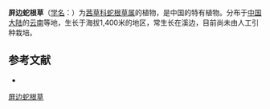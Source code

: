 {{Speciesbox
| name = 屏边蛇根草
| status = 
| status_system = 
| image =
| genus = Ophiorrhiza
| species = pingbienensis
| authority = H. S. Lo
}}

'''屏边蛇根草'''（[[学名|学名]]：{{lang|la|''Ophiorrhiza pingbienensis''}}）为[[茜草科|茜草科]][[蛇根草属|蛇根草属]]的植物，是中国的特有植物。分布于[[中国大陆|中国大陆]]的[[云南|云南]]等地，生长于海拔1,400米的地区，常生长在溪边，目前尚未由人工引种栽培。

== 参考文献 ==
<div class="references-small">
* {{cite web| url =http://www.bioinfo.cn/db05/KmzwSpecies.php?action=view&id=19978| title =屏边蛇根草| work =《中国高等植物数据库全库》| publisher =中国科学院微生物研究所| author =昆明植物研究所| accessdate =2009-02-25| deadurl =yes| archiveurl =https://web.archive.org/web/20160305034940/http://www.bioinfo.cn/db05/KmzwSpecies.php?action=view&id=19978| archivedate =2016-03-05}}
</div>
{{Taxonbar|from=Q11042907}}

[[Category:蛇根草属|屏边蛇根草]]


{{植物小作品}}